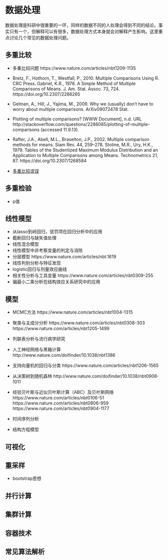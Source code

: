 # 数据处理 {#data}

数据处理是科研中很重要的一环，同样的数据不同的人处理会得到不同的结论。事实只有一个，但解释可以有很多，数据处理方式本身就会对解释产生影响。这里重点讨论几个常见的数据处理问题。

## 多重比较

- 多重比较问题 https://www.nature.com/articles/nbt1209-1135

- Bretz, F., Hothorn, T., Westfall, P., 2010. Multiple Comparisons Using R. CRC Press.
Gabriel, K.R., 1978. A Simple Method of Multiple Comparisons of Means. J. Am. Stat. Assoc. 73, 724. https://doi.org/10.2307/2286265

- Gelman, A., Hill, J., Yajima, M., 2009. Why we (usually) don’t have to worry about multiple comparisons. ArXiv09072478 Stat.

- Plotting of multiple comparisons? [WWW Document], n.d. URL http://stackoverflow.com/questions/2286085/plotting-of-multiple-comparisons (accessed 11.9.13).

- Rafter, J.A., Abell, M.L., Braselton, J.P., 2002. Multiple comparison methods for means. Siam Rev. 44, 259–278.
Stoline, M.R., Ury, H.K., 1979. Tables of the Studentized Maximum Modulus Distribution and an Application to Multiple Comparisons among Means. Technometrics 21, 87. https://doi.org/10.2307/1268584

- [多重比较谬误](https://zh.wikipedia.org/wiki/%E5%A4%9A%E9%87%8D%E6%AF%94%E8%BC%83%E8%AC%AC%E8%AA%A4)

## 多重检验

- p值

## 线性模型

- 从lasso到岭回归，惩罚项在回归分析中的应用
- 截断回归与缺失值处理
- 线性混合模型
- 线性模型中非考察变量的判定与消除
- 分层模型 https://www.nature.com/articles/nbt.1619
- 线性判别分析与特征发现
- logistic回归与剂量效应曲线
- 相关性分析与工具变量 https://www.nature.com/articles/nbt0309-255
- 偏最小二乘分析在结构效应关系研究中的应用

## 模型

- MCMC方法 https://www.nature.com/articles/nbt1004-1315

- 聚类与主成分分析 https://www.nature.com/articles/nbt0308-303 https://www.nature.com/articles/nbt1205-1499
- 列联表分析与流行病学研究
- 人工神经网络与黑箱计算 http://www.nature.com/doifinder/10.1038/nbt1386

- 支持向量机的回归与分类 https://www.nature.com/articles/nbt1206-1565
- 从决策树到随机森林 http://www.nature.com/doifinder/10.1038/nbt0908-1011

- 经验贝叶斯与近似贝叶斯计算（ABC）及贝叶斯网络 https://www.nature.com/articles/nbt0106-51
https://www.nature.com/articles/nbt0806-959 
https://www.nature.com/articles/nbt0904-1177
- 时间序列分析
- 结构方程模型

## 可视化

## 重采样

- bootstrap思想

## 并行计算

## 集群计算

## 容器技术

## 常见算法解析
